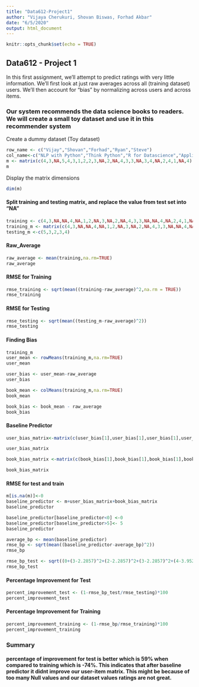 ```yaml
---
title: "Data612-Project1"
author: "Vijaya Cherukuri, Shovan Biswas, Forhad Akbar"
date: "6/5/2020"
output: html_document
---
```


```r
knitr::opts_chunk$set(echo = TRUE)
```

## Data612 - Project 1

In this first assignment, we’ll attempt to predict ratings with very little information. We’ll first look at
just raw averages across all (training dataset) users. We’ll then account for “bias” by normalizing
across users and across items.

### Our system recommends the data science books to readers. We will create a small toy dataset and use it in this recommender system

Create a dummy dataset (Toy dataset)

```r
row_name <- c("Vijay","Shovan","Forhad","Ryan","Steve")
col_name<-c("NLP with Python","Think Python","R for Datascience","Applied Predective Modeling", "DataScience From Scratch")
m <- matrix(c(4,3,NA,5,4,3,1,2,2,3,NA,2,NA,4,3,3,NA,3,4,NA,2,4,1,NA,4),nrow=5,byrow=TRUE, dimnames = list(row_name,col_name))
m
```

Display the matrix dimensions

```r
dim(m)
```

#### Split training and testing matrix, and replace the value from test set into "NA"
```r
training <- c(4,3,NA,NA,4,NA,1,2,NA,3,NA,2,NA,4,3,3,NA,NA,4,NA,2,4,1,NA,NA)
training_m <- matrix(c(4,3,NA,NA,4,NA,1,2,NA,3,NA,2,NA,4,3,3,NA,NA,4,NA,2,4,1,NA,NA),nrow=5,byrow=TRUE, dimnames = list(row_name,col_name))
testing_m <-c(5,3,2,3,4)
```

#### Raw_Average
```r
raw_average <- mean(training,na.rm=TRUE)
raw_average
```

#### RMSE for Training
```r
rmse_training <- sqrt(mean((training-raw_average)^2,na.rm = TRUE))
rmse_training
```

#### RMSE for Testing
```r
rmse_testing <- sqrt(mean((testing_m-raw_average)^2))
rmse_testing
```

#### Finding Bias
```r
training_m
user_mean <- rowMeans(training_m,na.rm=TRUE)
user_mean
```

```r
user_bias <- user_mean-raw_average
user_bias
```

```r
book_mean <- colMeans(training_m,na.rm=TRUE)
book_mean
```

```r
book_bias <- book_mean - raw_average
book_bias
```

#### Baseline Predictor
```r
user_bias_matrix<-matrix(c(user_bias[1],user_bias[1],user_bias[1],user_bias[1],user_bias[1],user_bias[2],user_bias[2],user_bias[2],user_bias[2],user_bias[2],user_bias[3],user_bias[3],user_bias[3],user_bias[3],user_bias[3],user_bias[4],user_bias[4],user_bias[4],user_bias[4],user_bias[4],user_bias[5],user_bias[5],user_bias[5],user_bias[5],user_bias[5]),nrow=5,byrow = TRUE)

user_bias_matrix
```

```r
book_bias_matrix <-matrix(c(book_bias[1],book_bias[1],book_bias[1],book_bias[1],book_bias[1],book_bias[2],book_bias[2],book_bias[2],book_bias[2],book_bias[2],book_bias[3],book_bias[3],book_bias[3],book_bias[3],book_bias[3],book_bias[4],book_bias[4],book_bias[4],book_bias[4],book_bias[4],book_bias[5],book_bias[5],book_bias[5],book_bias[5],book_bias[5]),nrow=5)

book_bias_matrix
```

#### RMSE for test and train
```r
m[is.na(m)]<-0
baseline_predictor <- m+user_bias_matrix+book_bias_matrix
baseline_predictor
```

```r
baseline_predictor[baseline_predictor<0] <-0
baseline_predictor[baseline_predictor>5]<- 5
baseline_predictor
```

```r
average_bp <- mean(baseline_predictor)
rmse_bp <- sqrt(mean((baseline_predictor-average_bp)^2))
rmse_bp
```

```r
rmse_bp_test <- sqrt((0+(3-2.2857)^2+(2-2.2857)^2+(3-2.2857)^2+(4-3.952581)^2)/5)
rmse_bp_test
```

#### Percentage Improvement for Test
```r
percent_improvement_test <- (1-rmse_bp_test/rmse_testing)*100
percent_improvement_test
```


#### Percentage Improvement for Training
```r
percent_improvement_training <- (1-rmse_bp/rmse_training)*100
percent_improvement_training
```

### Summary

#### percentage of improvement for test is better which is 59% when compared to training which is -74%. This indicates that after baseline predictor it didnt improve our user-item matrix. This might be because of too many Null values and our dataset values ratings are not great.